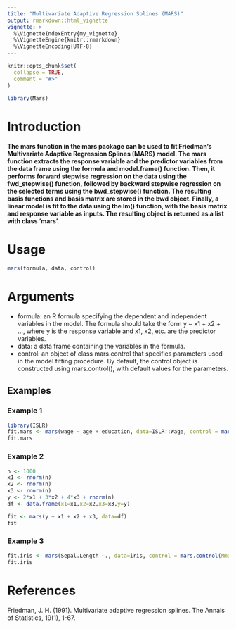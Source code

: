 ```yaml
---
title: "Multivariate Adaptive Regression Splines (MARS)"
output: rmarkdown::html_vignette
vignette: >
  %\VignetteIndexEntry{my_vignette}
  %\VignetteEngine{knitr::rmarkdown}
  %\VignetteEncoding{UTF-8}
---
```


```r
knitr::opts_chunk$set(
  collapse = TRUE,
  comment = "#>"
)
```

```r
library(Mars)
```


# Introduction

#### The mars function in the mars package can be used to fit Friedman's Multivariate Adaptive Regression Splines (MARS) model. The mars function extracts the response variable and the predictor variables from the data frame using the formula and model.frame() function. Then, it performs forward stepwise regression on the data using the fwd_stepwise() function, followed by backward stepwise regression on the selected terms using the bwd_stepwise() function. The resulting basis functions and basis matrix are stored in the bwd object. Finally, a linear model is fit to the data using the lm() function, with the basis matrix and response variable as inputs. The resulting object is returned as a list with class 'mars'.


# Usage

```r
mars(formula, data, control)
```

# Arguments
- formula: an R formula specifying the dependent and independent variables in the model. The formula should take the form y ~ x1 + x2 + ..., where y is the response variable and x1, x2, etc. are the predictor variables.
- data: a data frame containing the variables in the formula.
- control: an object of class mars.control that specifies parameters used in the model fitting procedure. By default, the control object is constructed using mars.control(), with default values for the parameters.

## Examples

### Example 1

```r
library(ISLR)
fit.mars <- mars(wage ~ age + education, data=ISLR::Wage, control = mars.control(Mmax=10))
fit.mars
```


### Example 2

```r
n <- 1000
x1 <- rnorm(n)
x2 <- rnorm(n)
x3 <- rnorm(n)
y <- 2*x1 + 3*x2 + 4*x3 + rnorm(n)
df <- data.frame(x1=x1,x2=x2,x3=x3,y=y)

fit <- mars(y ~ x1 + x2 + x3, data=df)
fit
```

### Example 3

```r
fit.iris <- mars(Sepal.Length ~., data=iris, control = mars.control(Mmax=10))
fit.iris

```

# References

Friedman, J. H. (1991). Multivariate adaptive regression splines. The Annals of Statistics, 19(1), 1-67.
